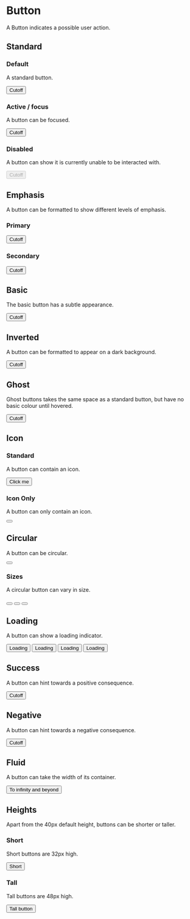 
<Meta title="Components|Button" />

<Anchor storyId="components-button--standard" />

<SemanticLink docPath="/elements/button/" />

# Button

A Button indicates a possible user action.

## Standard

### Default

A standard button.

<Preview>
    <Story name="standard">
        <Button>Cutoff</Button>
    </Story>
</Preview>

### Active / focus

A button can be focused.

<Preview>
    <Story name="active / focus">
        <Button active>Cutoff</Button>
    </Story>
</Preview>

### Disabled

A button can show it is currently unable to be interacted with.

<Preview>
    <Story name="disabled">
        <Button disabled>Cutoff</Button>
    </Story>
</Preview>

## Emphasis

A button can be formatted to show different levels of emphasis.

### Primary

<Preview>
    <Story name="primary">
        <Button primary>Cutoff</Button>
    </Story>
</Preview>

### Secondary

<Preview>
    <Story name="secondary">
        <Button secondary>Cutoff</Button>
    </Story>
</Preview>

## Basic

The basic button has a subtle appearance.

<Preview>
    <Story name="basic">
        <Button basic>Cutoff</Button>
    </Story>
</Preview>

## Inverted

A button can be formatted to appear on a dark background.

<Preview>
    <Story name="inverted">
        <div className="bg-marine-700 pa3">
            <Button inverted primary>Cutoff</Button>
        </div>
    </Story>
</Preview>

## Ghost

Ghost buttons takes the same space as a standard button, but have no basic colour until hovered.

<Preview>
    <Story name="ghost">
        <Button className="ghost">Cutoff</Button>
    </Story>
</Preview>

## Icon

### Standard

A button can contain an icon.

<Preview>
    <Story name="icon standard">
        <Button icon><SignoutIcon24 className="w6 h6 mr1" />Click me</Button>
    </Story>
</Preview>

### Icon Only

A button can only contain an icon.

<Preview>
    <Story name="icon only">
        <Button icon><AddIcon className="flex w6 h6"/></Button>
    </Story>
</Preview>

## Circular

A button can be circular.

<Preview>
    <Story name="icon circular">
        <Button icon circular><AddIcon className="flex w6 h6"/></Button>
    </Story>
</Preview>

### Sizes

A circular button can vary in size.

<Preview>
    <Story name="icon tiny circular">
        <div className="flex flex-row">
            <Button icon circular size="tiny"><AddIcon className="flex w6 h6"/></Button>
            <Button icon circular size="small"><AddIcon className="flex w6 h6"/></Button>
            <Button icon circular size="large"><AddIcon className="flex w7 h7"/></Button>
        </div>
    </Story>
</Preview>

## Loading

A button can show a loading indicator.

<Preview>
    <Story name="icon loading">
        <div className="flex">
            <Button loading>Loading</Button>
            <Button loading primary>Loading</Button>
            <Button loading basic>Loading</Button>
            <Button loading basic primary>Loading</Button>
        </div>
    </Story>
</Preview>

## Success

A button can hint towards a positive consequence.

<Preview>
    <Story name="success">
        <Button positive>Cutoff</Button>
    </Story>
</Preview>

## Negative

A button can hint towards a negative consequence.

<Preview>
    <Story name="negative">
        <Button negative>Cutoff</Button>
    </Story>
</Preview>

## Fluid

A button can take the width of its container.

<Preview>
    <Story name="fluid">
        <Button fluid>To infinity and beyond</Button>
    </Story>
</Preview>

## Heights

Apart from the 40px default height, buttons can be shorter or taller.

### Short

Short buttons are 32px high.

<Preview>
    <Story name="height short">
        <Button className="short">Short</Button>
    </Story>
</Preview>

### Tall

Tall buttons are 48px high.

<Preview>
    <Story name="height tall">
        <Button className="tall">Tall button</Button>
    </Story>
</Preview>
